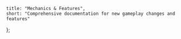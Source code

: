 	title: "Mechanics & Features",
	short: "Comprehensive documentation for new gameplay changes and features"
};
